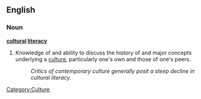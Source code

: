 ==English==

===Noun===
{{wikipedia}}
'''[[cultural]] [[literacy]]'''

# Knowledge of and ability to discuss the history of and major concepts underlying a [[culture]], particularly one's own and those of one's peers.
#: ''Critics of contemporary culture generally posit a steep decline in cultural literacy.''


[[Category:Culture]]